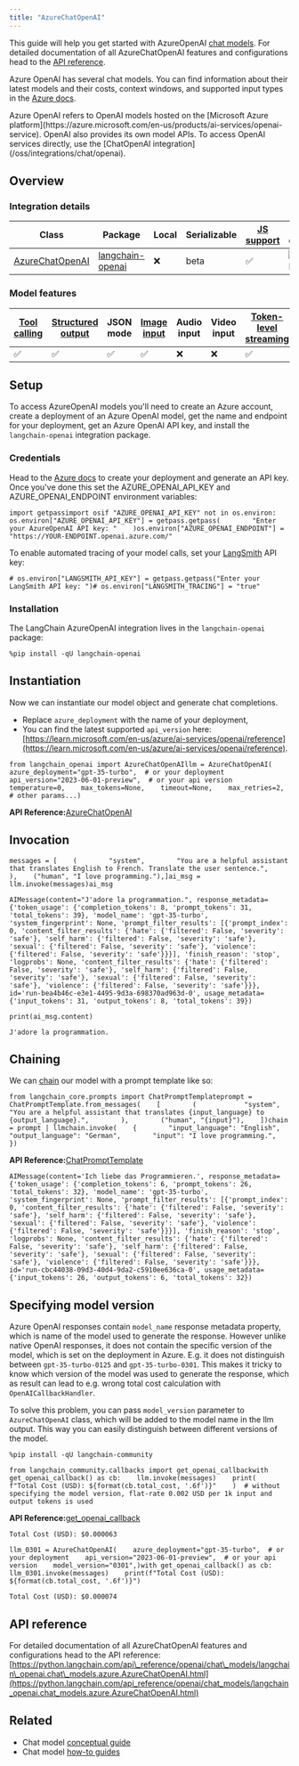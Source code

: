 ```yaml
---
title: "AzureChatOpenAI"
---
```


This guide will help you get started with AzureOpenAI [chat models](/oss/concepts/chat_models). For detailed documentation of all AzureChatOpenAI features and configurations head to the [API reference](https://python.langchain.com/api_reference/openai/chat_models/langchain_openai.chat_models.azure.AzureChatOpenAI.html).

Azure OpenAI has several chat models. You can find information about their latest models and their costs, context windows, and supported input types in the [Azure docs](https://learn.microsoft.com/en-us/azure/ai-services/openai/concepts/models).

<Info>
  Azure OpenAI refers to OpenAI models hosted on the [Microsoft Azure platform](https://azure.microsoft.com/en-us/products/ai-services/openai-service). OpenAI also provides its own model APIs. To access OpenAI services directly, use the [ChatOpenAI integration](/oss/integrations/chat/openai).
</Info>

## Overview

### Integration details

| Class                                                                                                                                    | Package                                                                          | Local | Serializable | [JS support](https://js.langchain.com/oss/integrations/chat/azure) | Package downloads                                                                              | Package latest                                                                              |
| ---------------------------------------------------------------------------------------------------------------------------------------- | -------------------------------------------------------------------------------- | ----- | ------------ | ------------------------------------------------------------------- | ---------------------------------------------------------------------------------------------- | ------------------------------------------------------------------------------------------- |
| [AzureChatOpenAI](https://python.langchain.com/api_reference/openai/chat_models/langchain_openai.chat_models.azure.AzureChatOpenAI.html) | [langchain-openai](https://python.langchain.com/api_reference/openai/index.html) | ❌     | beta         | ✅                                                                   | ![PyPI - Downloads](/images/oss/integrations/chat/azure_chat_openai/pypi/dm/langchain-openai) | ![PyPI - Version](/images/oss/integrations/chat/azure_chat_openai/pypi/v/langchain-openai) |

### Model features

| [Tool calling](/oss/how_to/tool_calling) | [Structured output](/oss/how_to/structured_output) | JSON mode | [Image input](/oss/how_to/multimodal_inputs) | Audio input | Video input | [Token-level streaming](/oss/how_to/chat_streaming) | Native async | [Token usage](/oss/how_to/chat_token_usage_tracking) | [Logprobs](/oss/how_to/logprobs) |
| ------------------------------------------ | ---------------------------------------------------- | --------- | ---------------------------------------------- | ----------- | ----------- | ----------------------------------------------------- | ------------ | ------------------------------------------------------ | ---------------------------------- |
| ✅                                          | ✅                                                    | ✅         | ✅                                              | ❌           | ❌           | ✅                                                     | ✅            | ✅                                                      | ✅                                  |

## Setup

To access AzureOpenAI models you'll need to create an Azure account, create a deployment of an Azure OpenAI model, get the name and endpoint for your deployment, get an Azure OpenAI API key, and install the `langchain-openai` integration package.

### Credentials

Head to the [Azure docs](https://learn.microsoft.com/en-us/azure/ai-services/openai/chatgpt-quickstart?tabs=command-line%2Cpython-new\&pivots=programming-language-python) to create your deployment and generate an API key. Once you've done this set the AZURE\_OPENAI\_API\_KEY and AZURE\_OPENAI\_ENDPOINT environment variables:

```
import getpassimport osif "AZURE_OPENAI_API_KEY" not in os.environ:    os.environ["AZURE_OPENAI_API_KEY"] = getpass.getpass(        "Enter your AzureOpenAI API key: "    )os.environ["AZURE_OPENAI_ENDPOINT"] = "https://YOUR-ENDPOINT.openai.azure.com/"
```

To enable automated tracing of your model calls, set your [LangSmith](https://docs.smith.langchain.com/) API key:

```
# os.environ["LANGSMITH_API_KEY"] = getpass.getpass("Enter your LangSmith API key: ")# os.environ["LANGSMITH_TRACING"] = "true"
```

### Installation

The LangChain AzureOpenAI integration lives in the `langchain-openai` package:

```
%pip install -qU langchain-openai
```

## Instantiation

Now we can instantiate our model object and generate chat completions.

* Replace `azure_deployment` with the name of your deployment,
* You can find the latest supported `api_version` here: [https://learn.microsoft.com/en-us/azure/ai-services/openai/reference](https://learn.microsoft.com/en-us/azure/ai-services/openai/reference).

```
from langchain_openai import AzureChatOpenAIllm = AzureChatOpenAI(    azure_deployment="gpt-35-turbo",  # or your deployment    api_version="2023-06-01-preview",  # or your api version    temperature=0,    max_tokens=None,    timeout=None,    max_retries=2,    # other params...)
```

**API Reference:**[AzureChatOpenAI](https://python.langchain.com/api_reference/openai/chat_models/langchain_openai.chat_models.azure.AzureChatOpenAI.html)

## Invocation

```
messages = [    (        "system",        "You are a helpful assistant that translates English to French. Translate the user sentence.",    ),    ("human", "I love programming."),]ai_msg = llm.invoke(messages)ai_msg
```

```
AIMessage(content="J'adore la programmation.", response_metadata={'token_usage': {'completion_tokens': 8, 'prompt_tokens': 31, 'total_tokens': 39}, 'model_name': 'gpt-35-turbo', 'system_fingerprint': None, 'prompt_filter_results': [{'prompt_index': 0, 'content_filter_results': {'hate': {'filtered': False, 'severity': 'safe'}, 'self_harm': {'filtered': False, 'severity': 'safe'}, 'sexual': {'filtered': False, 'severity': 'safe'}, 'violence': {'filtered': False, 'severity': 'safe'}}}], 'finish_reason': 'stop', 'logprobs': None, 'content_filter_results': {'hate': {'filtered': False, 'severity': 'safe'}, 'self_harm': {'filtered': False, 'severity': 'safe'}, 'sexual': {'filtered': False, 'severity': 'safe'}, 'violence': {'filtered': False, 'severity': 'safe'}}}, id='run-bea4b46c-e3e1-4495-9d3a-698370ad963d-0', usage_metadata={'input_tokens': 31, 'output_tokens': 8, 'total_tokens': 39})
```

```
print(ai_msg.content)
```

```
J'adore la programmation.
```

## Chaining

We can [chain](/oss/how_to/sequence) our model with a prompt template like so:

```
from langchain_core.prompts import ChatPromptTemplateprompt = ChatPromptTemplate.from_messages(    [        (            "system",            "You are a helpful assistant that translates {input_language} to {output_language}.",        ),        ("human", "{input}"),    ])chain = prompt | llmchain.invoke(    {        "input_language": "English",        "output_language": "German",        "input": "I love programming.",    })
```

**API Reference:**[ChatPromptTemplate](https://python.langchain.com/api_reference/core/prompts/langchain_core.prompts.chat.ChatPromptTemplate.html)

```
AIMessage(content='Ich liebe das Programmieren.', response_metadata={'token_usage': {'completion_tokens': 6, 'prompt_tokens': 26, 'total_tokens': 32}, 'model_name': 'gpt-35-turbo', 'system_fingerprint': None, 'prompt_filter_results': [{'prompt_index': 0, 'content_filter_results': {'hate': {'filtered': False, 'severity': 'safe'}, 'self_harm': {'filtered': False, 'severity': 'safe'}, 'sexual': {'filtered': False, 'severity': 'safe'}, 'violence': {'filtered': False, 'severity': 'safe'}}}], 'finish_reason': 'stop', 'logprobs': None, 'content_filter_results': {'hate': {'filtered': False, 'severity': 'safe'}, 'self_harm': {'filtered': False, 'severity': 'safe'}, 'sexual': {'filtered': False, 'severity': 'safe'}, 'violence': {'filtered': False, 'severity': 'safe'}}}, id='run-cbc44038-09d3-40d4-9da2-c5910ee636ca-0', usage_metadata={'input_tokens': 26, 'output_tokens': 6, 'total_tokens': 32})
```

## Specifying model version

Azure OpenAI responses contain `model_name` response metadata property, which is name of the model used to generate the response. However unlike native OpenAI responses, it does not contain the specific version of the model, which is set on the deployment in Azure. E.g. it does not distinguish between `gpt-35-turbo-0125` and `gpt-35-turbo-0301`. This makes it tricky to know which version of the model was used to generate the response, which as result can lead to e.g. wrong total cost calculation with `OpenAICallbackHandler`.

To solve this problem, you can pass `model_version` parameter to `AzureChatOpenAI` class, which will be added to the model name in the llm output. This way you can easily distinguish between different versions of the model.

```
%pip install -qU langchain-community
```

```
from langchain_community.callbacks import get_openai_callbackwith get_openai_callback() as cb:    llm.invoke(messages)    print(        f"Total Cost (USD): ${format(cb.total_cost, '.6f')}"    )  # without specifying the model version, flat-rate 0.002 USD per 1k input and output tokens is used
```

**API Reference:**[get\_openai\_callback](https://python.langchain.com/api_reference/community/callbacks/langchain_community.callbacks.manager.get_openai_callback.html)

```
Total Cost (USD): $0.000063
```

```
llm_0301 = AzureChatOpenAI(    azure_deployment="gpt-35-turbo",  # or your deployment    api_version="2023-06-01-preview",  # or your api version    model_version="0301",)with get_openai_callback() as cb:    llm_0301.invoke(messages)    print(f"Total Cost (USD): ${format(cb.total_cost, '.6f')}")
```

```
Total Cost (USD): $0.000074
```

## API reference

For detailed documentation of all AzureChatOpenAI features and configurations head to the API reference: [https://python.langchain.com/api\_reference/openai/chat\_models/langchain\_openai.chat\_models.azure.AzureChatOpenAI.html](https://python.langchain.com/api_reference/openai/chat_models/langchain_openai.chat_models.azure.AzureChatOpenAI.html)

## Related

* Chat model [conceptual guide](/oss/concepts/chat_models)
* Chat model [how-to guides](/oss/how_to/#chat-models)
